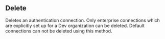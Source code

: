 
## Delete

<OperationInfo method='post' path='/dev-orgs.auth-connections.delete' />

Deletes an authentication connection. Only enterprise connections which
are explicitly set up for a Dev organization can be deleted. Default
connections can not be deleted using this method.


